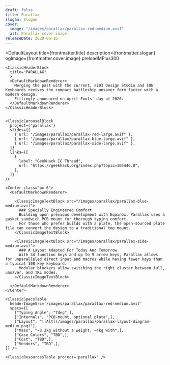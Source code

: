 ```yaml
---
draft: false
title: Parallax
slogan: Slogan
cover:
  image: "/images/parallax/parallax-red-medium.avif"
  alt: Parallax cover image
releaseDate: 2020-06-16
---
```


<DefaultLayout 
  title={frontmatter.title} 
  description={frontmatter.slogan}
  ogImage={frontmatter.cover.image}
  preloadMPlus300
>

  <ClassicBlurredHeader src={frontmatter.cover.image} />

  <div class="container mx-auto">

    <ClassicHeaderBlock 
      title="PARALLAX"
      >
      <DefaultMarkdownRenderer>
        Merging the past with the current, ai03 Design Studio and ION Keyboards revives the compact battleship unsaver form factor with a modern design.  
        Fittingly announced on April Fools' day of 2020.
      </DefaultMarkdownRenderer>
    </ClassicHeaderBlock>


    <ClassicCarouselBlock 
      project={'parallax'} 
      slides={[
        { url: "/images/parallax/parallax-red-large.avif" },
        { url: "/images/parallax/parallax-blue-large.avif" },
        { url: "/images/parallax/parallax-side-large.avif" },
      ]} 
      links={[
        {
          label: "GeekHack IC Thread",
          url: "https://geekhack.org/index.php?topic=105440.0",
        },
      ]}
    />

    <Center class="px-6">
      <DefaultMarkdownRenderer>

        <ClassicImageTextBlock src="/images/parallax/parallax-blue-medium.avif">
          ### Specially Engineered Comfort
          Building upon previous development with Equinox, Parallax uses a gasket sandwich PCB mount for thorough typing comfort.  
          For those who prefer builds with a plate, the open-sourced plate file can convert the design to a traditional top mount.
        </ClassicImageTextBlock>

        <ClassicImageTextBlock src="/images/parallax/parallax-side-medium.avif">
          ### A Layout Adapted For Today And Tomorrow
          With 34 function keys and up to 9 arrow keys, Parallax allows for unparalleled direct input and macros while having fewer keys than a typical 108 key keyboard.
          Modular blockers allow switching the right cluster between full, unsaver, and TKL modes.
        </ClassicImageTextBlock> 

      </DefaultMarkdownRenderer>
    </Center>

    <ClassicSpecsTable 
      headerImageSrc='/images/parallax/parallax-red-medium.avif' 
      specs={[
        ["Typing Angle", "7deg",],
        ["Internals", "PCB-mount, optional plate",],
        ["Layout", "![Alt](/images/parallax/parallax-layout-diagram-medium.png)"],
        ["Mass", "~3.2kg without a weight, ~4kg with",],
        ["Case Colors", "TBD",],
        ["Cost", "TBD",],
        ["Vendors", "TBD",],
    ]} />

    <ClassicResourcesTable project='parallax' />

  </div>

</DefaultLayout>